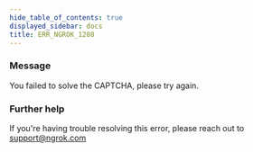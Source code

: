 ```yaml
---
hide_table_of_contents: true
displayed_sidebar: docs
title: ERR_NGROK_1208
---
```




### Message

You failed to solve the CAPTCHA, please try again.

<ErrorDetails error="err_ngrok_1208" />

### Further help

If you're having trouble resolving this error, please reach out to [support@ngrok.com](mailto:support@ngrok.com?subject=Help%20with%20ERR_NGROK_1208)
